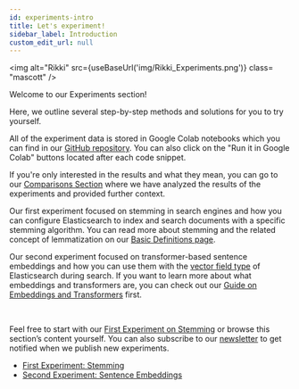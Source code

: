 ```yaml
---
id: experiments-intro
title: Let's experiment!
sidebar_label: Introduction
custom_edit_url: null
---
```


<img
  alt="Rikki"
  src={useBaseUrl('img/Rikki_Experiments.png')}
  class= "mascott"
/>

Welcome to our Experiments section!

Here, we outline several step-by-step methods and solutions for you to try yourself.

All of the experiment data  is stored in Google Colab notebooks which you can find in our [GitHub repository](https://github.com/pragmalingu/experiments/tree/master). 
You can also click on the "Run it in Google Colab" buttons located after each code snippet.

If you're only interested in the results and what they mean, you can go to our [Comparisons Section](http://pragmalingu.de/docs/comparisons/comparisons-intro) where we have analyzed the results of the experiments and provided further context.

Our first experiment focused on stemming in search engines and how you can configure Elasticsearch to index and search documents with a specific stemming algorithm.
You can read more about stemming and the related concept of lemmatization on our [Basic Definitions page](http://pragmalingu.de/docs/guides/basic-definitions).

Our second experiment focused on transformer-based sentence embeddings and how you can use them with the 
[vector field type](https://www.elastic.co/blog/text-similarity-search-with-vectors-in-elasticsearch) of Elasticsearch during search. If you want to learn more about what embeddings and transformers are, you can check out our [Guide on Embeddings and Transformers](http://pragmalingu.de/docs/guides/embeddings-transformers) first.

<br clear="all"/>

Feel free to start with our [First Experiment on Stemming](./experiment1.mdx) or browse this section’s content yourself.
You can also subscribe to our [newsletter](http://eepurl.com/heTv2X) to get notified when we publish new experiments.


* [First Experiment: Stemming](./experiment1.mdx)
* [Second Experiment: Sentence Embeddings](./experiment2.mdx) 


